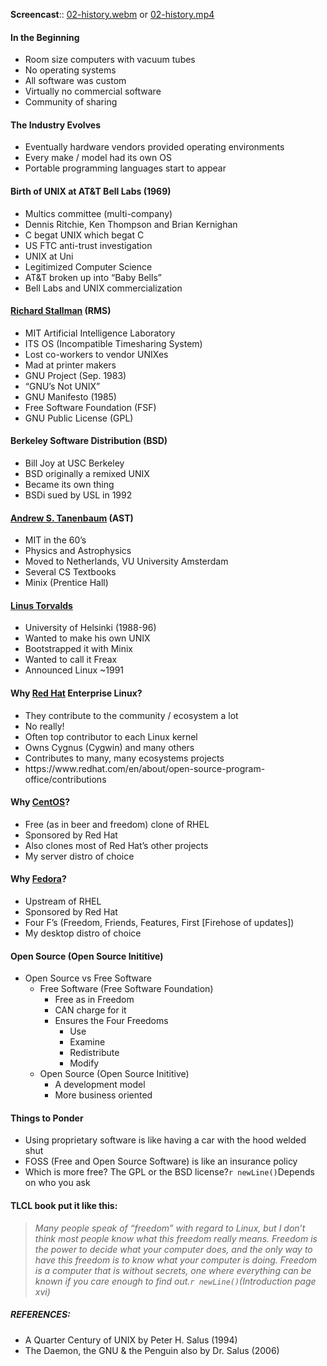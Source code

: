 **Screencast**:: 
[02-history.webm](https://www.cs.montana.edu/users/sdowdle/csci351/videos/02-history.webm){target="_blank"} 
or 
[02-history.mp4](https://www.cs.montana.edu/users/sdowdle/csci351/videos/02-history.mp4){target="_blank"}

#### In the Beginning

- Room size computers with vacuum tubes
- No operating systems
- All software was custom
- Virtually no commercial software
- Community of sharing

#### The Industry Evolves

- Eventually hardware vendors provided operating environments
- Every make / model had its own OS
- Portable programming languages start to appear

#### Birth of UNIX at AT&T Bell Labs (1969)

- Multics committee (multi-company)
- Dennis Ritchie, Ken Thompson and Brian Kernighan
- C begat UNIX which begat C
- US FTC anti-trust investigation
- UNIX at Uni
- Legitimized Computer Science
- AT&T broken up into "Baby Bells"
- Bell Labs and UNIX commercialization

#### [Richard Stallman](https://en.wikipedia.org/wiki/Richard_Stallman) (RMS)

- MIT Artificial Intelligence Laboratory
- ITS OS (Incompatible Timesharing System)
- Lost co-workers to vendor UNIXes
- Mad at printer makers
- GNU Project (Sep. 1983)
- "GNU's Not UNIX"
- GNU Manifesto (1985)
- Free Software Foundation (FSF)
- GNU Public License (GPL)


#### Berkeley Software Distribution (BSD)

- Bill Joy at USC Berkeley
- BSD originally a remixed UNIX
- Became its own thing
- BSDi sued by USL in 1992

#### [Andrew S. Tanenbaum](https://en.wikipedia.org/wiki/Andrew_S._Tanenbaum) (AST)

- MIT in the 60's
- Physics and Astrophysics
- Moved to Netherlands, VU University Amsterdam
- Several CS Textbooks
- Minix (Prentice Hall)

#### [Linus Torvalds](https://en.wikipedia.org/wiki/Linus_torvalds)

- University of Helsinki (1988-96)
- Wanted to make his own UNIX
- Bootstrapped it with Minix
- Wanted to call it Freax
- Announced Linux ~1991

#### Why [Red Hat](https://www.redhat.com/en) Enterprise Linux?

- They contribute to the community / ecosystem a lot
- No really!
- Often top contributor to each Linux kernel
- Owns Cygnus (Cygwin) and many others
- Contributes to many, many ecosystems projects
- https://www.redhat.com/en/about/open-source-program-office/contributions
 
#### Why [CentOS](https://www.centos.org/)?

- Free (as in beer and freedom) clone of RHEL
- Sponsored by Red Hat
- Also clones most of Red Hat’s other projects
- My server distro of choice

#### Why [Fedora](https://getfedora.org/)?

- Upstream of RHEL
- Sponsored by Red Hat
- Four F's (Freedom, Friends, Features, First [Firehose of updates])
- My desktop distro of choice

#### Open Source (Open Source Inititive)

- Open Source vs Free Software
  - Free Software (Free Software Foundation)
    - Free as in Freedom
    - CAN charge for it
    - Ensures the Four Freedoms
      - Use
      - Examine
      - Redistribute
      - Modify
  - Open Source (Open Source Inititive)
    - A development model
    - More business oriented

#### Things to Ponder

- Using proprietary software is like having a car with the hood welded shut
- FOSS (Free and Open Source Software) is like an insurance policy
- Which is more free?  The GPL or the BSD license?`r newLine()`Depends on who you ask

#### TLCL book put it like this:

> *Many people speak of “freedom” with regard to Linux, but I don't think most people know what this freedom really means. Freedom is the power to decide what your computer does, and the only way to have this freedom is to know what your computer is doing. Freedom is a computer that is without secrets, one where everything can be known if you care enough to find out.`r newLine()`(Introduction page xvi)*

##### REFERENCES:

- A Quarter Century of UNIX by Peter H. Salus (1994)
- The Daemon, the GNU & the Penguin also by Dr. Salus (2006)
